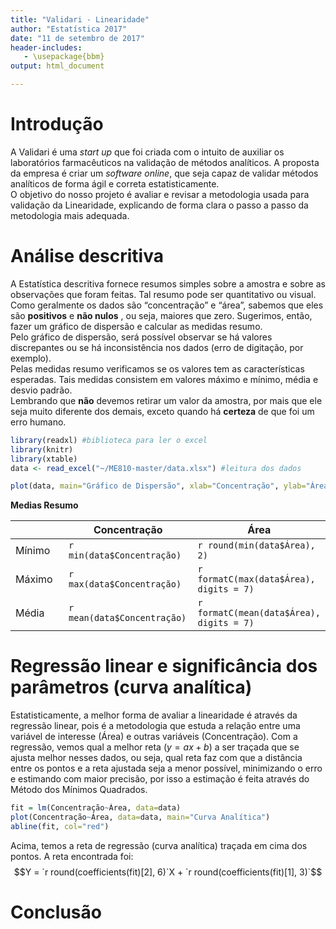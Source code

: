 ```yaml
---
title: "Validari - Linearidade"
author: "Estatística 2017"
date: "11 de setembro de 2017"
header-includes:
   - \usepackage{bbm}
output: html_document

---
```

# Introdução

A Validari é uma *start up* que foi criada com o intuito de auxiliar os laboratórios farmacêuticos na validação de métodos analíticos. A proposta da empresa é criar um *software online*, que seja capaz de validar métodos analíticos de forma ágil e correta estatisticamente.  
O objetivo do nosso projeto é avaliar e revisar a metodologia usada para validação da Linearidade, explicando de forma clara o passo a passo da metodologia mais adequada.  



# Análise descritiva   

A Estatística descritiva fornece resumos simples sobre a amostra e sobre as observações que foram feitas. Tal resumo pode ser quantitativo ou visual.     
Como geralmente os dados são “concentração” e “área”, sabemos que eles são **positivos** e **não nulos** , ou seja, maiores que zero. Sugerimos, então, fazer um gráfico de dispersão e calcular as medidas resumo.    
Pelo gráfico de dispersão, será possível observar se há valores discrepantes ou se há inconsistência nos dados (erro de digitação, por exemplo).   
Pelas medidas resumo verificamos se os valores tem as características esperadas. Tais medidas consistem em valores máximo e mínimo, média e desvio padrão.    
Lembrando que **não** devemos retirar um valor da amostra, por mais que ele seja muito diferente dos demais, exceto quando há **certeza** de que foi um erro humano.

```r
library(readxl) #biblioteca para ler o excel
library(knitr)
library(xtable)
data <- read_excel("~/ME810-master/data.xlsx") #leitura dos dados

plot(data, main="Gráfico de Dispersão", xlab="Concentração", ylab="Área") #grafico de dispersao

```

**Medias Resumo**  


|        | Concentração | Área     |
|--------|--------------|----------|
| Mínimo | `r min(data$Concentração)`         | `r round(min(data$Área), 2)`  |
| Máximo | `r max(data$Concentração)`        | `r formatC(max(data$Área), digits = 7)` |
| Média  | `r mean(data$Concentração)`         | `r formatC(mean(data$Área), digits = 7)` |


# Regressão linear e significância dos parâmetros (curva analítica)  

Estatisticamente, a melhor forma de avaliar a linearidade é através da regressão linear, pois é a metodologia que estuda a relação entre uma variável de interesse (Área) e outras variáveis (Concentração). Com a regressão, vemos qual a melhor reta $(y=ax + b)$ a ser traçada que se ajusta melhor nesses dados, ou seja, qual reta faz com que a distância entre os pontos e a reta ajustada seja a menor possível, minimizando o erro e estimando com maior precisão, por isso a estimação é feita através do Método dos Mínimos Quadrados.  

```r
fit = lm(Concentração~Área, data=data)
plot(Concentração~Área, data=data, main="Curva Analítica")
abline(fit, col="red")

```

Acima, temos a reta de regressão (curva analítica) traçada em cima dos pontos. A reta encontrada foi:   
$$Y = `r round(coefficients(fit)[2], 6)`X + `r round(coefficients(fit)[1], 3)`$$



# Conclusão
```r

```



